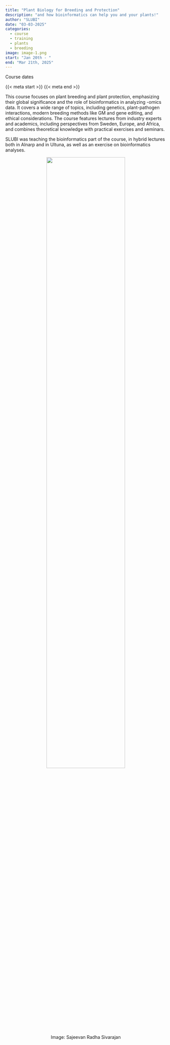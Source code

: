 ```yaml
---
title: "Plant Biology for Breeding and Protection"
description: "and how bioinformatics can help you and your plants!"
author: "SLUBI"
date: "03-03-2025"
categories:
  - course
  - training
  - plants
  - breeding
image: image-1.png
start: "Jan 20th - "
end: "Mar 21th, 2025" 
---
```


::: {.course-meta-block .quarto-title-meta}
:::: {.quarto-title-meta-heading}
Course dates
::::
:::: {.quarto-title-meta-contents}
{{< meta start >}} {{< meta end >}}
::::
:::

This course focuses on plant breeding and plant protection, emphasizing their global significance and the role of bioinformatics in analyzing -omics data. It covers a wide range of topics, including genetics, plant-pathogen interactions, modern breeding methods like GM and gene editing, and ethical considerations. The course features lectures from industry experts and academics, including perspectives from Sweden, Europe, and Africa, and combines theoretical knowledge with practical exercises and seminars.

SLUBI was teaching the bioinformatics part of the course, in hybrid lectures both in Alnarp and in Ultuna, as well as an exercise on bioinformatics analyses. 

<center>
![](image-1.png){ .class width=70%}

Image: Sajeevan Radha Sivarajan 
